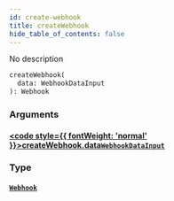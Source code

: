 ```yaml
---
id: create-webhook
title: createWebhook
hide_table_of_contents: false
---
```








No description

```graphql
createWebhook(
  data: WebhookDataInput
): Webhook
```


### Arguments

#### [<code style={{ fontWeight: 'normal' }}>createWebhook.<b>data</b></code>](#)<Bullet />[`WebhookDataInput`](/docs/api/inputs/webhook-data-input) <Badge class="secondary" text="input"/>
> 
> 

### Type

#### [`Webhook`](/docs/api/objects/webhook) <Badge class="secondary" text="object"/>
> 
> 





